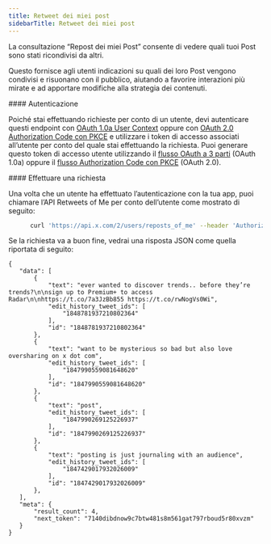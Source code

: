```yaml
---
title: Retweet dei miei post
sidebarTitle: Retweet dei miei post
---
```



La consultazione “Repost dei miei Post” consente di vedere quali tuoi Post sono stati ricondivisi da altri.

Questo fornisce agli utenti indicazioni su quali dei loro Post vengono condivisi e risuonano con il pubblico, aiutando a favorire interazioni più mirate e ad apportare modifiche alla strategia dei contenuti.

<div id="authentication">
  #### Autenticazione
</div>

Poiché stai effettuando richieste per conto di un utente, devi autenticare questi endpoint con [OAuth 1.0a User Context](/it/resources/fundamentals/authentication) oppure con [OAuth 2.0 Authorization Code con PKCE](/it/resources/fundamentals/authentication#oauth-2-0-authorization-code-flow-with-pkce-2) e utilizzare i token di accesso associati all’utente per conto del quale stai effettuando la richiesta. Puoi generare questo token di accesso utente utilizzando il [flusso OAuth a 3 parti](https://developer.x.com/resources/fundamentals/authentication/obtaining-user-access-tokens) (OAuth 1.0a) oppure il [flusso Authorization Code con PKCE](/it/resources/fundamentals/authentication#oauth-2-0-authorization-code-flow-with-pkce-3) (OAuth 2.0).

<div id="making-a-request">
  #### Effettuare una richiesta
</div>

Una volta che un utente ha effettuato l’autenticazione con la tua app, puoi chiamare l’API Retweets of Me per conto dell’utente come mostrato di seguito:

```bash
      curl 'https://api.x.com/2/users/reposts_of_me' --header 'Authorization: ••••••'
```

Se la richiesta va a buon fine, vedrai una risposta JSON come quella riportata di seguito:

```
{
   "data": [
       {
           "text": "ever wanted to discover trends.. before they’re trends?\n\nsign up to Premium+ to access Radar\n\nhttps://t.co/7a3JzBb855 https://t.co/rwNogVs0Wi",
           "edit_history_tweet_ids": [
               "1848781937210802364"
           ],
           "id": "1848781937210802364"
       },
       {
           "text": "want to be mysterious so bad but also love oversharing on x dot com",
           "edit_history_tweet_ids": [
               "1847990559081648620"
           ],
           "id": "1847990559081648620"
       },
       {
           "text": "post",
           "edit_history_tweet_ids": [
               "1847990269125226937"
           ],
           "id": "1847990269125226937"
       },
       {
           "text": "posting is just journaling with an audience",
           "edit_history_tweet_ids": [
               "1847429017932026009"
           ],
           "id": "1847429017932026009"
       },
   ],
   "meta": {
       "result_count": 4,
       "next_token": "7140dibdnow9c7btw481s8m561gat797rboud5r80xvzm"
   }
}
```
